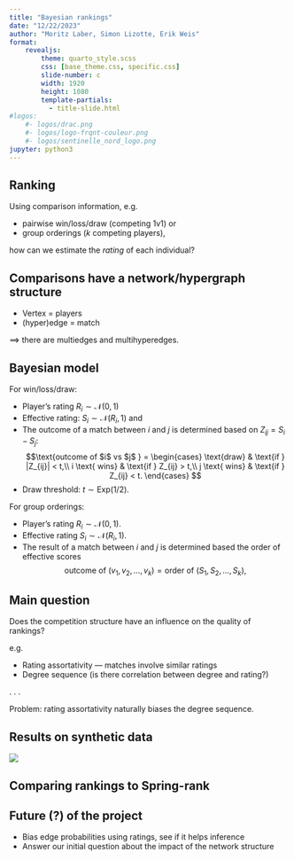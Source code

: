 ```yaml
---
title: "Bayesian rankings"
date: "12/22/2023"
author: "Moritz Laber, Simon Lizotte, Erik Weis"
format:
    revealjs:
        theme: quarto_style.scss
        css: [base_theme.css, specific.css]
        slide-number: c
        width: 1920
        height: 1080
        template-partials:
          - title-slide.html
#logos:
    #- logos/drac.png
    #- logos/logo-frqnt-couleur.png
    #- logos/sentinelle_nord_logo.png
jupyter: python3
---
```


## Ranking

Using comparison information, e.g.

- pairwise win/loss/draw (competing 1v1) or
- group orderings ($k$ competing players),

how can we estimate the *rating* of each individual?

## Comparisons have a network/hypergraph structure

- Vertex = players
- (hyper)edge = match

$\implies$ there are multiedges and multihyperedges.

## Bayesian model

For win/loss/draw:

- Player's rating $R_i \sim \mathcal{N}(0, 1)$
- Effective rating: $S_i\sim \mathcal{N}(R_i, 1)$ and
- The outcome of a match between $i$ and $j$ is determined based on $Z_{ij}=S_i-S_j$:
    $$\text{outcome of $i$ vs $j$ } = \begin{cases}
        \text{draw} & \text{if } |Z_{ij}| < t,\\
        i \text{ wins} & \text{if } Z_{ij} > t,\\
        j \text{ wins} & \text{if } Z_{ij} < t.
    \end{cases}
    $$
- Draw threshold: $t \sim \text{Exp}(1/2)$.

For group orderings:

- Player's rating $R_i \sim \mathcal{N}(0, 1)$.
- Effective rating $S_i\sim \mathcal{N}(R_i, 1)$.
- The result of a match between $i$ and $j$ is determined based the order of effective scores
    $$\text{outcome of } (v_1, v_2, \dots, v_k) = \text{order of } (S_1, S_2, \dots, S_k),
    $$


## Main question

Does the competition structure have an influence on the quality of rankings?

e.g.

- Rating assortativity --- matches involve similar ratings
- Degree sequence (is there correlation between degree and rating?)

. . .

Problem: rating assortativity naturally biases the degree sequence.

## Results on synthetic data

![](figures/games_size_number_n=20.svg)

## Comparing rankings to Spring-rank

## Future (?) of the project

- Bias edge probabilities using ratings, see if it helps inference
- Answer our initial question about the impact of the network structure
